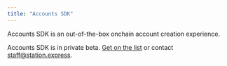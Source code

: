 ```yaml
---
title: "Accounts SDK"
---
```



Accounts SDK is an out-of-the-box onchain account creation experience.

Accounts SDK is in private beta. [Get on the list](https://6vdcjqzyfj3.typeform.com/to/x3xer1Rs) or contact staff@station.express.
